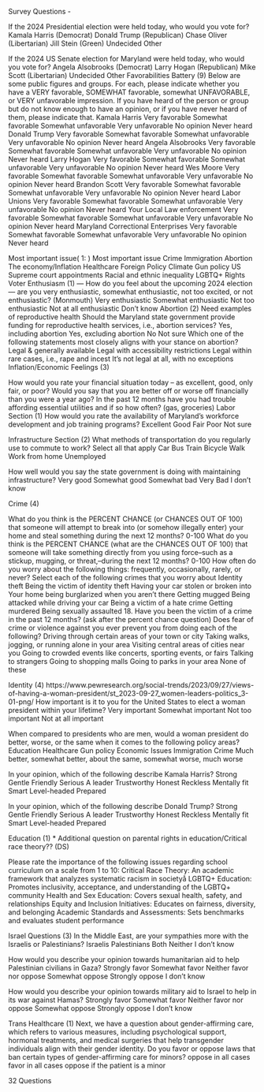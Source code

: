 Survey Questions - 

If the 2024 Presidential election were held today, who would you vote for?
Kamala Harris (Democrat)
Donald Trump (Republican)
Chase Oliver (Libertarian)
Jill Stein (Green)
Undecided
Other

If the 2024 US Senate election for Maryland were held today, who would you vote for? 
Angela Alsobrooks (Democrat)
Larry Hogan (Republican)
Mike Scott (Libertarian)
Undecided
Other
Favorabilities Battery (9)
Below are some public figures and groups. For each, please indicate whether you have a VERY favorable, SOMEWHAT favorable, somewhat UNFAVORABLE, or VERY unfavorable impression. If you have heard of the person or group but do not know enough to have an opinion, or if you have never heard of them, please indicate that. 
Kamala Harris
Very favorable
Somewhat favorable
Somewhat unfavorable
Very unfavorable
No opinion
Never heard
Donald Trump
Very favorable
Somewhat favorable
Somewhat unfavorable
Very unfavorable
No opinion
Never heard
Angela Alsobrooks
Very favorable
Somewhat favorable
Somewhat unfavorable
Very unfavorable
No opinion
Never heard
Larry Hogan
Very favorable
Somewhat favorable
Somewhat unfavorable
Very unfavorable
No opinion
Never heard
Wes Moore
Very favorable
Somewhat favorable
Somewhat unfavorable
Very unfavorable
No opinion
Never heard
Brandon Scott
Very favorable
Somewhat favorable
Somewhat unfavorable
Very unfavorable
No opinion
Never heard
Labor Unions
Very favorable
Somewhat favorable
Somewhat unfavorable
Very unfavorable
No opinion
Never heard
Your Local Law enforcement
Very favorable
Somewhat favorable
Somewhat unfavorable
Very unfavorable
No opinion
Never heard
Maryland Correctional Enterprises
Very favorable
Somewhat favorable
Somewhat unfavorable
Very unfavorable
No opinion
Never heard

Most important issue( 1: )
Most important issue
Crime
Immigration
Abortion
The economy/Inflation
Healthcare
Foreign Policy
Climate
Gun policy
US Supreme court appointments
Racial and ethnic inequality
LGBTQ+ Rights
Voter Enthusiasm (1) —
How do you feel about the upcoming 2024 election— are you very enthusiastic, somewhat enthusiastic, not too excited, or not enthusiastic? (Monmouth)
Very enthusiastic
Somewhat enthusiastic 
Not too enthusiastic
Not at all enthusiastic 
Don’t know
Abortion (2)
Need examples of reproductive health
Should the Maryland state government provide funding for reproductive health services, i.e., abortion services?
Yes, including abortion
Yes, excluding abortion
No
Not sure
Which one of the following statements most closely aligns with your stance on abortion?
Legal & generally available
Legal with accessibility restrictions
Legal within rare cases, i.e., rape and incest
It's not legal at all, with no exceptions
Inflation/Economic Feelings (3) 

How would you rate your financial situation today -- as excellent, good, only fair, or poor?
Would you say that you are better off or worse off financially than you were a year ago?
In the past 12 months have you had trouble affording essential utilities and if so how often? (gas, groceries)
Labor Section (1)
How would you rate the availability of Maryland's workforce development and job training programs?
Excellent
Good
Fair
Poor
Not sure

Infrastructure Section (2)
What methods of transportation do you regularly use to commute to work? Select all that apply
Car
Bus
Train
Bicycle
Walk
Work from home
Unemployed

How well would you say the state government is doing with maintaining infrastructure?
Very good
Somewhat good
Somewhat bad
Very Bad
I don’t know

 
Crime (4)

What do you think is the PERCENT CHANCE (or CHANCES OUT OF 100) that someone will attempt to break into (or somehow illegally enter) your home and steal something during the next 12 months? 
0-100
What do you think is the PERCENT CHANCE (what are the CHANCES OUT OF 100) that someone will take something directly from you using force--such as a stickup, mugging, or threat,--during the next 12 months?
0-100
How often do you worry about the following things: frequently, occasionally, rarely, or never?
Select each of the following crimes that you worry about
Identity theft
Being the victim of identity theft
Having your car stolen or broken into
Your home being burglarized when you aren't there
Getting mugged
Being attacked while driving your car
Being a victim of a hate crime
Getting murdered
Being sexually assaulted
18. Have you been the victim of a crime in the past 12 months? (ask after the percent chance question)
Does fear of crime or violence against you ever prevent you from doing each of the following?
Driving through certain areas of your town or city
Taking walks, jogging, or running alone in your area
Visiting central areas of cities near you
Going to crowded events like concerts, sporting events, or fairs
Talking to strangers
Going to shopping malls
Going to parks in your area
None of these

Identity (4)
https://www.pewresearch.org/social-trends/2023/09/27/views-of-having-a-woman-president/st_2023-09-27_women-leaders-politics_3-01-png/
How important is it to you for the United States to elect a woman president within your lifetime?
Very important
Somewhat important
Not too important
Not at all important

When compared to presidents who are men, would a woman president do better, worse, or the same when it comes to the following policy areas?
Education
Healthcare
Gun policy
Economic Issues
Immigration
Crime
Much better, somewhat better, about the same, somewhat worse, much worse

In your opinion, which of the following describe Kamala Harris?
Strong 
Gentle 
Friendly 
Serious 
A leader
Trustworthy
Honest
Reckless
Mentally fit
Smart
Level-headed
Prepared

In your opinion, which of the following describe Donald Trump?
Strong 
Gentle
Friendly 
Serious 
A leader
Trustworthy
Honest
Reckless
Mentally fit
Smart
Level-headed
Prepared



Education (1) *
Additional question on parental rights in education/Critical race theory?? (DS)

Please rate the importance of the following issues regarding school curriculum on a scale from 1 to 10:
Critical Race Theory: An academic framework that analyzes systematic racism in societyå
LGBTQ+ Education: Promotes inclusivity, acceptance, and understanding of the LGBTQ+ community
Health and Sex Education: Covers sexual health, safety, and relationships
Equity and Inclusion Initiatives: Educates on fairness, diversity, and belonging
Academic Standards and Assessments: Sets benchmarks and evaluates student performance


Israel Questions (3)
In the Middle East, are your sympathies more with the Israelis or Palestinians?
Israelis
Palestinians
Both
Neither
I don’t know

How would you describe your opinion towards humanitarian aid to help Palestinian civilians in Gaza?
Strongly favor
Somewhat favor
Neither favor nor oppose
Somewhat oppose 
Strongly oppose
I don’t know

How would you describe your opinion towards military aid to Israel to help in its war against Hamas?
Strongly favor
Somewhat favor
Neither favor nor oppose
Somewhat oppose 
Strongly oppose
I don’t know


Trans Healthcare (1)
Next, we have a question about gender-affirming care, which refers to various measures, including psychological support, hormonal treatments, and medical surgeries that help transgender individuals align with their gender identity.
Do you favor or oppose laws that ban certain types of gender-affirming care for minors?
oppose in all cases
favor in all cases
oppose if the patient is a minor

32 Questions
